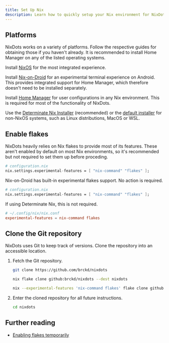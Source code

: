 ```yaml
---
title: Set Up Nix
description: Learn how to quickly setup your Nix environment for NixDots.
---
```



## Platforms

NixDots works on a variety of platforms. Follow the respective guides for
obtaining those if you haven't already. It is recommended to install Home
Manager on any of the listed operating systems.

<Tabs syncKey="nix-environment">
<TabItem label="NixOS">

Install
[NixOS](https://nixos.org/manual/nixos/stable/index.html#ch-installation) for
the most integrated experience.

</TabItem>
<TabItem label="Nix-on-Droid">

Install
[Nix-on-Droid](https://github.com/nix-community/nix-on-droid?tab=readme-ov-file#try-it-out)
for an experimental terminal experience on Android. This provides integrated
support for Home Manager, which therefore doesn't need to be installed
separately.

</TabItem>
<TabItem label="Home Manager">

Install
[Home Manager](https://nix-community.github.io/home-manager/index.xhtml#ch-nix-flakes)
for user configurations in any Nix environment. This is required for most of the
functionality of NixDots.

</TabItem>
<TabItem label="Standalone Nix">

Use the
[Determinate Nix Installer](https://github.com/DeterminateSystems/nix-installer?tab=readme-ov-file#determinate-nix-installer)
(recommended) or the [default installer](https://nix.dev/install-nix.html) for
non-NixOS systems, such as Linux distributions, MacOS or WSL.

</TabItem>
</Tabs>

## Enable flakes

NixDots heavily relies on Nix flakes to provide most of its features. These
aren't enabled by default on most Nix environments, so it's recommended but not
required to set them up before proceding.

<Tabs syncKey="nix-environment">
<TabItem label="NixOS">

```nix
# configuration.nix
nix.settings.experimental-features = [ "nix-command" "flakes" ];
```

</TabItem>
<TabItem label="Nix-on-Droid">

Nix-on-Droid has built-in experimental flakes support. No action is required.

</TabItem>
<TabItem label="Home Manager">

```nix
# configuration.nix
nix.settings.experimental-features = [ "nix-command" "flakes" ];
```

</TabItem>
<TabItem label="Standalone Nix">

If using Determinate Nix, this is not required.

```toml
# ~/.config/nix/nix.conf
experimental-features = nix-command flakes
```

</TabItem>
</Tabs>

## Clone the Git repository

NixDots uses Git to keep track of versions. Clone the repository into an
accessible location.

<Steps>
<ol>
<li>

Fetch the Git repository.

<Tabs syncKey="source-control-provider">
<TabItem label="Git">

```sh
git clone https://github.com/brckd/nixdots
```

</TabItem>
<TabItem label="Nix command">
<Tabs syncKey="flakes-enabled">
<TabItem label="Flakes enabled">

```sh
nix flake clone github:brckd/nixdots --dest nixdots
```

</TabItem>
<TabItem label="Flakes disabled">

```sh
nix --experimental-features 'nix-command flakes' flake clone github:brckd/nixdots --dest nixdots
```

</TabItem>
</Tabs>
</TabItem>
</Tabs>

</li>
<li>

Enter the cloned repository for all future instructions.

```sh
cd nixdots
```

</li>
</ol>
</Steps>

## Further reading

- [Enabling flakes temporarily](https://wiki.nixos.org/wiki/Flakes#Enable_flakes_temporarily)
